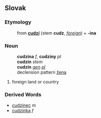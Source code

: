 ==Slovak==
===Etymology===
:from '''[[cudzí]]''' (stem '''cudz''', ''[[foreign]]'') + '''-ina'''
===Noun===
:'''cudzina''' ''f'', '''cudziny''' ''pl''
:'''cudzin''' ''stem''
:'''cudzín''' ''[[genitive|gen]] [[plural|pl]]''
:declension pattern [[Slovak declension pattern žena|žena]]
# foreign land or country
===Derived Words===
* [[cudzinec]] ''m''
* [[cudzinka]] ''f''